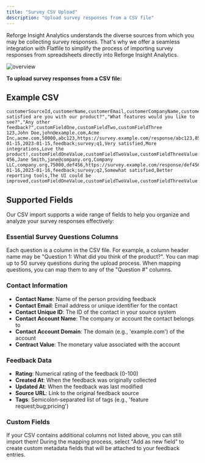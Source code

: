 ```yaml
---
title: "Survey CSV Upload"
description: "Upload survey responses from a CSV file"
---
```


Reforge Insight Analytics understands the diverse sources from which you may be collecting survey responses. That's why we offer a seamless integration with Flatfile to simplify the process of importing survey responses from spreadsheets directly into Reforge Insight Analytics.

![overview](/images/aggregation02.png)

**To upload survey responses from a CSV file:**

## Example CSV

```csv
customerSourceId,customerName,customerEmail,customerCompanyName,customerCompanyDomain,contractValue,sourceId,sourceUrl,rating,createdAt,updatedAt,tags,"How satisfied are you with our product?","What features would you like to see?","Any other feedback?",customFieldOne,customFieldTwo,customFieldThree
123,John Doe,john@example.com,Acme Inc,acme.com,50000,abc123,https://survey.example.com/response/abc123,85,2023-01-15,2023-01-15,feedback;survey;q1,Very satisfied,More integrations,Love the product!,customFieldOneValue,customFieldTwoValue,customFieldThreeValue
456,Jane Smith,jane@company.org,Company LLC,company.org,75000,def456,https://survey.example.com/response/def456,70,2023-01-16,2023-01-16,feedback;survey;q2,Somewhat satisfied,Better reporting tools,The UI could be improved,customFieldOneValue,customFieldTwoValue,customFieldThreeValue
```

## Supported Fields

Our CSV import supports a wide range of fields to help you organize and analyze your survey responses effectively:

### Essential Survey Questions Columns

Each question is a column in the CSV file. For example, a column header name may be "Question 1: What did you think of the product?". You can map up to 50 survey questions during the upload process.
When mapping questions, you can map them to any of the "Question #" columns.

### Contact Information

- **Contact Name**: Name of the person providing feedback
- **Contact Email**: Email address or unique identifier for the contact
- **Contact Unique ID**: The ID of the contact in your source system
- **Contact Account Name**: The company or account the contact belongs to
- **Contact Account Domain**: The domain (e.g., 'example.com') of the account
- **Contract Value**: The monetary value associated with the account

### Feedback Data

- **Rating**: Numerical rating of the feedback (0-100)
- **Created At**: When the feedback was originally collected
- **Updated At**: When the feedback was last modified
- **Source URL**: Link to the original feedback source
- **Tags**: Semicolon-separated list of tags (e.g., 'feature request;bug;pricing')

### Custom Fields

If your CSV contains additional columns not listed above, you can still import them! During the mapping process, select "Add as new field" to create custom metadata fields that will be attached to your feedback entries.

